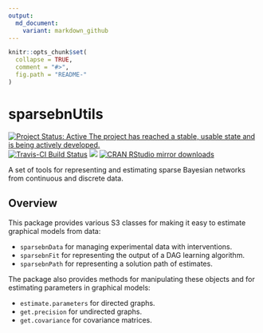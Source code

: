 ```yaml
---
output:
  md_document:
    variant: markdown_github
---
```


```r
knitr::opts_chunk$set(
  collapse = TRUE,
  comment = "#>",
  fig.path = "README-"
)
```

# sparsebnUtils

[![Project Status: Active  The project has reached a stable, usable state and is being actively developed.](http://www.repostatus.org/badges/latest/active.svg)](http://www.repostatus.org/#active)
[![Travis-CI Build Status](https://travis-ci.org/itsrainingdata/sparsebnUtils.svg?branch=master)](https://travis-ci.org/itsrainingdata/sparsebnUtils)
[![](http://www.r-pkg.org/badges/version/sparsebnUtils)](http://www.r-pkg.org/pkg/sparsebnUtils)
[![CRAN RStudio mirror downloads](http://cranlogs.r-pkg.org/badges/sparsebnUtils)](http://www.r-pkg.org/pkg/sparsebnUtils)

A set of tools for representing and estimating sparse Bayesian networks from continuous and discrete data.

## Overview

This package provides various S3 classes for making it easy to estimate graphical models from data:

- `sparsebnData` for managing experimental data with interventions.
- `sparsebnFit` for representing the output of a DAG learning algorithm.
- `sparsebnPath` for representing a solution path of estimates.

The package also provides methods for manipulating these objects and for estimating parameters in graphical models:

- `estimate.parameters` for directed graphs.
- `get.precision` for undirected graphs.
- `get.covariance` for covariance matrices.
